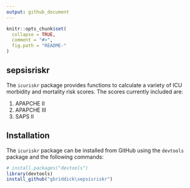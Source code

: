 ```yaml
---
output: github_document
---
```


<!-- README.md is generated from README.Rmd. Please edit that file -->

```r
knitr::opts_chunk$set(
  collapse = TRUE,
  comment = "#>",
  fig.path = "README-"
)
```

## sepsisriskr

The `icuriskr` package provides functions to calculate a variety of ICU
morbidity and mortality risk scores. The scores currently included are:

1. APAPCHE II
1. APAPCHE III
1. SAPS II

## Installation

The `icuriskr` package can be installed from GitHub using the `devtools` package
and the following commands:

```r
# install.packages("devtools")
library(devtools)
install_github("gbriddick\sepsisriskr")
```
